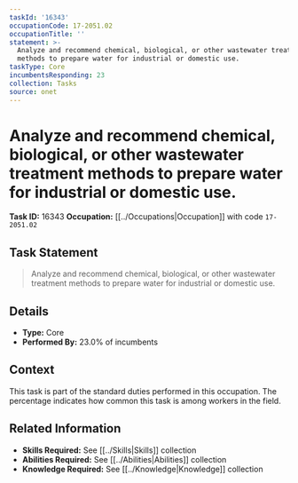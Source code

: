 ```yaml
---
taskId: '16343'
occupationCode: 17-2051.02
occupationTitle: ''
statement: >-
  Analyze and recommend chemical, biological, or other wastewater treatment
  methods to prepare water for industrial or domestic use.
taskType: Core
incumbentsResponding: 23
collection: Tasks
source: onet
---
```

# Analyze and recommend chemical, biological, or other wastewater treatment methods to prepare water for industrial or domestic use.

**Task ID:** 16343
**Occupation:** [[../Occupations|Occupation]] with code `17-2051.02`

## Task Statement

> Analyze and recommend chemical, biological, or other wastewater treatment methods to prepare water for industrial or domestic use.

## Details

- **Type:** Core
- **Performed By:** 23.0% of incumbents

## Context

This task is part of the standard duties performed in this occupation. The percentage indicates how common this task is among workers in the field.

## Related Information

- **Skills Required:** See [[../Skills|Skills]] collection
- **Abilities Required:** See [[../Abilities|Abilities]] collection
- **Knowledge Required:** See [[../Knowledge|Knowledge]] collection
